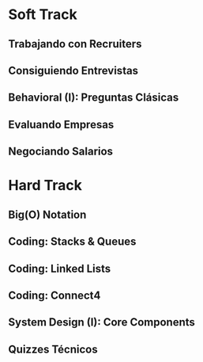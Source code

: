 # Soft Track

## Trabajando con Recruiters 

## Consiguiendo Entrevistas 

## Behavioral (I): Preguntas Clásicas  

## Evaluando Empresas 

## Negociando Salarios

# Hard Track 

## Big(O) Notation 

## Coding: Stacks & Queues 

## Coding: Linked Lists 

## Coding: Connect4 

## System Design (I): Core Components 

## Quizzes Técnicos 
